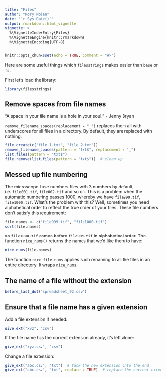 ```yaml
---
title: "Files"
author: "Rory Nolan"
date: "`r Sys.Date()`"
output: rmarkdown::html_vignette
vignette: >
  %\VignetteIndexEntry{Files}
  %\VignetteEngine{knitr::rmarkdown}
  %\VignetteEncoding{UTF-8}
---
```


```r
knitr::opts_chunk$set(echo = TRUE, comment = "#>")
```

Here are some useful things which `filesstrings` makes easier than `base` or `fs`.

First let's load the library: 
```r
library(filesstrings)
```

## Remove spaces from file names
"A space in your file name is a hole in your soul." - Jenny Bryan

`remove_filename_spaces(replacement = "_")` replaces them all with underscores for all files in a directory. By default, they are replaced with nothing.
```r
file.create(c("file 1.txt", "file 2.txt"))
remove_filename_spaces(pattern = "txt$", replacement = "_")
list.files(pattern = "txt$")
file.remove(list.files(pattern = "txt$"))  # clean up
```

## Messed up file numbering
The microscope I use numbers files with 3 numbers by default, i.e. `file001.tif`, `file002.tif` and so on. This is a problem when the automatic numbering passes 1000, whereby we have `file999.tif`, `file1000.tif`. What's the problem with this? Well, sometimes you need alphabetical order to reflect the true order of your files. These file numbers don't satisfy this requirement:
```r
file.names <- c("file999.tif", "file1000.tif")
sort(file.names)
```
so `file1000.tif` comes before `file999.tif` in alphabetical order. The function `nice_nums()` returns the names that we'd like them to have:
```r
nice_nums(file.names)
```
The function `nice_file_nums` applies such renaming to all the files in an entire directory. It wraps `nice_nums`.

## The name of a file without the extension
```r
before_last_dot("spreadsheet_92.csv")
```

## Ensure that a file name has a given extension
Add a file extension if needed:
```r
give_ext("xyz", "csv")
```
If the file name has the correct extension already, it's left alone:
```r
give_ext("xyz.csv", "csv")  
```
Change a file extension:
```r
give_ext("abc.csv", "txt")  # tack the new extension onto the end
give_ext("abc.csv", "txt", replace = TRUE)  # replace the current extension
```
